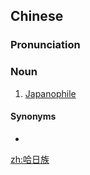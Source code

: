 ==Chinese==
{{zh-forms|type=21}}

===Pronunciation===
{{zh-pron
|m=hārìzú
|c=haa1 jat6 zuk6
|cat=n
}}

===Noun===
{{zh-noun}}

# [[Japanophile]]

====Synonyms====
* {{zh-l|親日派}}

[[zh:哈日族]]